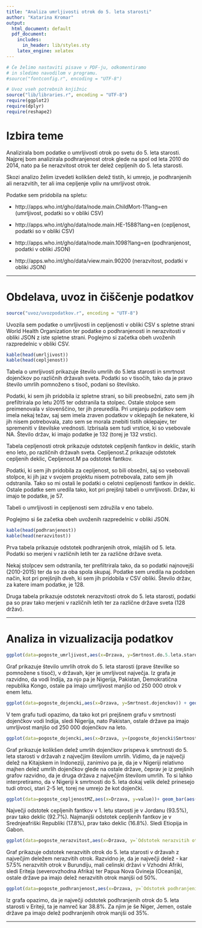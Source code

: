 ```yaml
---
title: "Analiza umrljivosti otrok do 5. leta starosti"
author: "Katarina Kromar"
output:
  html_document: default
  pdf_document:
    includes:
      in_header: lib/styles.sty
    latex_engine: xelatex
---    
```


```r
# Če želimo nastaviti pisave v PDF-ju, odkomentiramo
# in sledimo navodilom v programu.
#source("fontconfig.r", encoding = "UTF-8")

# Uvoz vseh potrebnih knjižnic
source("lib/libraries.r", encoding = "UTF-8")
require(ggplot2)
require(dplyr)
require(reshape2)
```

# Izbira teme

Analizirala bom podatke o umrljivosti otrok po svetu do 5. leta starosti. Najprej bom analizirala podhranjenost otrok glede na spol od leta 2010 do 2014, nato pa še nerazvitost otrok ter delež cepljenih do 5. leta starosti.

Skozi analizo želim izvedeti kolikšen delež tistih, ki umrejo, je podhranjenih ali nerazvitih, ter ali ima cepljenje vpliv na umrljivost otrok.

Podatke sem pridobila na spletu:

* http://apps.who.int/gho/data/node.main.ChildMort-1?lang=en (umrljivost, podatki so v obliki CSV)

* http://apps.who.int/gho/data/node.main.HE-1588?lang=en (cepljenost, podatki so v obliki CSV)

* http://apps.who.int/gho/data/node.main.1098?lang=en (podhranjenost, podatki v obliki JSON)

* http://apps.who.int/gho/data/view.main.90200 (nerazvitost, podatki v obliki JSON)


***

# Obdelava, uvoz in čiščenje podatkov

```r
source("uvoz/uvozpodatkov.r", encoding = "UTF-8")
```

Uvozila sem podatke o umrljivosti in cepljenosti v obliki CSV s spletne strani World Health Organization ter podatke o podhranjenosti in nerazvitosti v obliki JSON
z iste spletne strani. Poglejmo si začetka obeh uvoženih razpredelnic v obliki CSV.

```r
kable(head(umrljivost))
kable(head(cepljenost))
```


Tabela o umrljivosti prikazuje število umrlih do 5.leta starosti in smrtnost dojenčkov po različnih državah sveta. Podatki so v tisočih, tako da je pravo število umrlih pomnoženo s tisoč, podani so številsko.

Podatki, ki sem jih pridobila iz spletne strani, so bili preobsežni, zato sem jih prefiltrirala po letu 2015 ter odstranila ta stolpec. Ostale stolpce sem preimenovala v slovenščino, ter jih preuredila. Pri urejanju podatkov sem imela nekaj težav, saj sem imela zraven podatkov v oklepajih še nekatere, ki jih nisem potrebovala, zato sem se morala znebiti tistih oklepajev, ter spremeniti v številske vrednosti. Izbrisala sem tudi vrstice, ki so vsebovale NA. Število držav, ki imajo podatke je 132 (torej je 132 vrstic).

Tabela \ref{fig:razpredelnice} cepljenosti otrok prikazuje odstotek cepljenih fantkov in deklic, starih eno leto, po različnih državah sveta. Cepljenost.Z prikazuje odstotek cepljenih deklic, Cepljenost.M pa odstotek fantkov.

Podatki, ki sem jih pridobila za cepljenost, so bili obsežni, saj so vsebovali stolpce, ki jih jaz v svojem projektu nisem potrebovala, zato sem jih odstranila. Tako so mi ostali le podatki o celotni cepljenosti fantkov in deklic. Ostale podatke sem uredila tako, kot pri prejšnji tabeli o umrljivosti. Držav, ki imajo te podatke, je 57.

Tabeli o umrljivosti in cepljenosti sem združila v eno tabelo.

Poglejmo si še začetka obeh uvoženih razpredelnic v obliki JSON.

```r
kable(head(podhranjenost))
kable(head(nerazvitost))
```

Prva tabela prikazuje odstotek podhranjenih otrok, mlajših od 5. leta. Podatki so merjeni v različnih letih ter za različne države sveta.

Nekaj stolpcev sem odstranila, ter prefiltrirala tako, da so podatki najnovejši (2010-2015) ter da so za oba spola skupaj. Podatke sem uredila na podoben način, kot pri prejšnjih dveh, ki sem jih pridobila v CSV obliki. Število držav, za katere imam podatke, je 128.

Druga tabela prikazuje odstotek nerazvitosti otrok do 5. leta starosti, podatki pa so prav tako merjeni v različnih letih ter za različne države sveta (128 držav).

***

# Analiza in vizualizacija podatkov

```r
ggplot(data=pogoste_umrljivost,aes(x=Drzava, y=Smrtnost.do.5.leta.starosti)) + geom_point(colour='red',size=4)
```

Graf prikazuje število umrlih otrok do 5. leta starosti (prave številke so pomnožene s tisoč), v državah, kjer je umrljivost največja. Iz grafa je razvidno, da vodi Indija, za njo pa je Nigerija, Pakistan, Demokratična republika Kongo, ostale pa imajo umrljivost manjšo od 250 000 otrok v enem letu.

```r
ggplot(data=pogoste_dojencki,aes(x=Drzava, y=Smrtnost.dojenckov)) + geom_point(colour='red',size=4)
```

V tem grafu tudi opazimo, da tako kot pri prejšnem grafu v smrtnosti dojenčkov vodi Indija, sledi Nigerija, nato Pakistan, ostale države pa imajo umrljivost manjšo  od 250 000 dojenčkov na leto.


```r
ggplot(data=pogoste_dojencki,aes(x=Drzava, y=(pogoste_dojencki$Smrtnost.dojenckov/pogoste_dojencki$Smrtnost.do.5.leta.starosti)*100)) + geom_point(colour='red',size=4)+ ylab("Delež umrlih dojenčkov")
```


Graf prikazuje kolikšen delež umrlih dojenčkov prispeva k smrtnosti do 5. leta starosti v državah z največjim številom umrlih. Vidimo, da je največji delež na Kitajskem in Indoneziji, zanimivo pa je, da je v Nigeriji relativno majhen delež umrlih dojenčkov glede na ostale države, čeprav je iz prejšnih grafov razvidno, da je druga država z največjim številom umrlih. To si lahko interpretiramo, da v Nigeriji k smrtnosti do 5. leta dokaj velik delež prinesejo tudi otroci, stari 2-5 let, torej ne umrejo že kot dojenčki.


```r
ggplot(data=pogoste_cepljenostMZ,aes(x=Drzava, y=value))+ geom_bar(aes(fill=variable), stat= "identity", position="dodge") + xlab("Drzave") + ylab("Odstotek cepljenih")
```


Največji odstotek cepljenih fantkov v 1. letu starosti je v Jordanu (93.5%), prav tako deklic (92.7%). Najmanjši odstotek cepljenih fantkov je v Srednjeafriški Republiki (17.8%), prav tako deklic (16.8%). Sledi Etiopija in Gabon.


```r
ggplot(data=pogoste_nerazvitost,aes(x=Drzava, y=`Odstotek nerazvitih otrok`)) + geom_point(colour='red',size=4)
```

Graf prikazuje odstotek nerazvitih otrok do 5. leta starosti v državah z največjim deležem nerazvitih otrok. Razvidno je, da je največji delež - kar 57.5% nerazvitih otrok v Burundiju, mali celinski državi v Vzhodni Afriki, sledi Eriteja (severovzhodna Afrika) ter Papua Nova Gvineja (Oceanija), ostale države pa imajo delež nerazvitih otrok manjši od 50%.


```r
ggplot(data=pogoste_podhranjenost,aes(x=Drzava, y=`Odstotek podhranjenih otrok`))+ geom_point(colour='green', size= 4)
```

Iz grafa opazimo, da je največji odstotek podhranjenih otrok do 5. leta starosti v Eriteji, ta je namreč kar 38.8%. Za njim je še Niger, Jemen, ostale države pa imajo delež podhranjenih otrok manjši od 35%.



***
